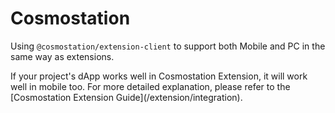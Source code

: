 
# Cosmostation

Using `@cosmostation/extension-client` to support both Mobile and PC in the same way as extensions.

<Callout type="default">
  If your project's dApp works well in Cosmostation Extension, it will work well in mobile too.
</Callout>
For more detailed explanation, please refer to the [Cosmostation Extension Guide](/extension/integration).
